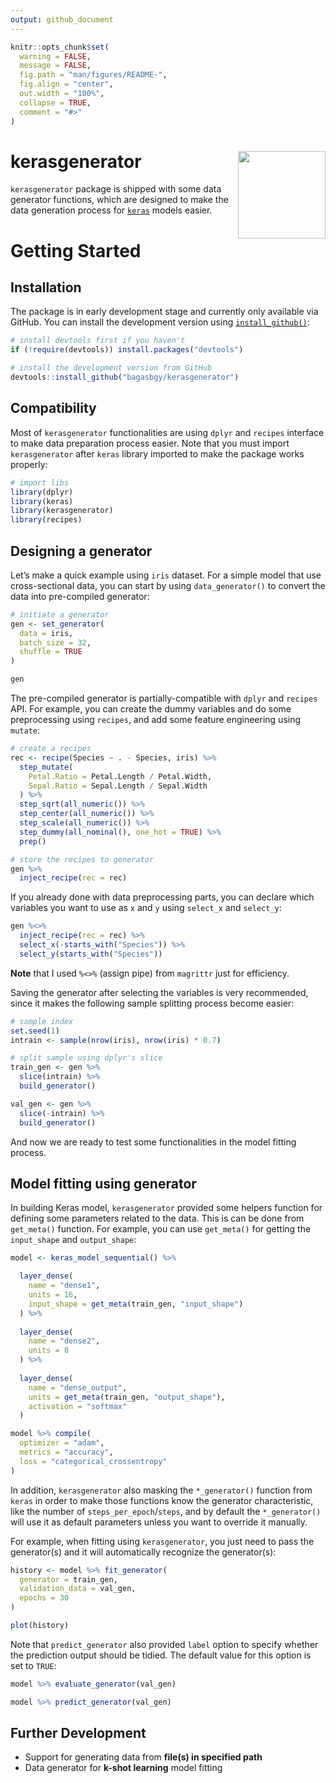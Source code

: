 ```yaml
---
output: github_document
---
```


```r

knitr::opts_chunk$set(
  warning = FALSE,
  message = FALSE,
  fig.path = "man/figures/README-",
  fig.align = "center",
  out.width = "100%",
  collapse = TRUE,
  comment = "#>"
)

```

# kerasgenerator <img src="man/figures/logo.svg" align="right" height=140/>

`kerasgenerator` package is shipped with some data generator functions, which are designed to make the data generation process for [`keras`](https://keras.rstudio.com) models easier.

# Getting Started

## Installation

The package is in early development stage and currently only available via GitHub. You can install the development version using [`install_github()`](http://devtools.r-lib.org/reference/install_github):

```r
# install devtools first if you haven't
if (!require(devtools)) install.packages("devtools")

# install the development version from GitHub
devtools::install_github("bagasbgy/kerasgenerator")
```

## Compatibility

Most of `kerasgenerator` functionalities are using `dplyr` and `recipes` interface to make data preparation process easier. Note that you must import `kerasgenerator` after `keras` library imported to make the package works properly:

```r
# import libs
library(dplyr)
library(keras)
library(kerasgenerator)
library(recipes)
```

## Designing a generator

Let's make a quick example using `iris` dataset. For a simple model that use cross-sectional data, you can start by using `data_generator()` to convert the data into pre-compiled generator:

```r
# initiate a generator
gen <- set_generator(
  data = iris,
  batch_size = 32,
  shuffle = TRUE
)

gen
```

The pre-compiled generator is partially-compatible with `dplyr` and `recipes` API. For example, you can create the dummy variables and do some preprocessing using `recipes`, and add some feature engineering using `mutate`:

```r
# create a recipes
rec <- recipe(Species ~ . - Species, iris) %>%
  step_mutate(
    Petal.Ratio = Petal.Length / Petal.Width,
    Sepal.Ratio = Sepal.Length / Sepal.Width
  ) %>%
  step_sqrt(all_numeric()) %>%
  step_center(all_numeric()) %>%
  step_scale(all_numeric()) %>%
  step_dummy(all_nominal(), one_hot = TRUE) %>%
  prep()

# store the recipes to generator
gen %>%
  inject_recipe(rec = rec)

```

If you already done with data preprocessing parts, you can declare which variables you want to use as `x` and `y` using `select_x` and `select_y`:

```r
gen %<>%
  inject_recipe(rec = rec) %>%
  select_x(-starts_with("Species")) %>%
  select_y(starts_with("Species"))
```

**Note** that I used `%<>%` (assign pipe) from `magrittr` just for efficiency.

Saving the generator after selecting the variables is very recommended, since it makes the following sample splitting process become easier:

```r
# sample index
set.seed(1)
intrain <- sample(nrow(iris), nrow(iris) * 0.7)

# split sample using dplyr's slice
train_gen <- gen %>%
  slice(intrain) %>%
  build_generator()

val_gen <- gen %>%
  slice(-intrain) %>%
  build_generator()
```

And now we are ready to test some functionalities in the model fitting process.

## Model fitting using generator

In building Keras model, `kerasgenerator` provided some helpers function for defining some parameters related to the data. This is can be done from `get_meta()` function. For example, you can use `get_meta()` for getting the `input_shape` and `output_shape`:

```r
model <- keras_model_sequential() %>%

  layer_dense(
    name = "dense1",
    units = 16,
    input_shape = get_meta(train_gen, "input_shape")
  ) %>%
  
  layer_dense(
    name = "dense2",
    units = 8
  ) %>%
  
  layer_dense(
    name = "dense_output",
    units = get_meta(train_gen, "output_shape"),
    activation = "softmax"
  )

model %>% compile(
  optimizer = "adam",
  metrics = "accuracy",
  loss = "categorical_crossentropy"
)
```

In addition, `kerasgenerator` also masking the `*_generator()` function from `keras` in order to make those functions know the generator characteristic, like the number of `steps_per_epoch`/`steps`, and by default the `*_generator()` will use it as default parameters unless you want to override it manually.

For example, when fitting using `kerasgenerator`, you just need to pass the generator(s) and it will automatically recognize the generator(s):

```r
history <- model %>% fit_generator(
  generator = train_gen,
  validation_data = val_gen,
  epochs = 30
)

plot(history)
```

Note that `predict_generator` also provided `label` option to specify whether the prediction output should be tidied. The default value for this option is set to `TRUE`:

```r
model %>% evaluate_generator(val_gen)

model %>% predict_generator(val_gen)
```

## Further Development

* Support for generating data from **file(s) in specified path**
* Data generator for **k-shot learning** model fitting
